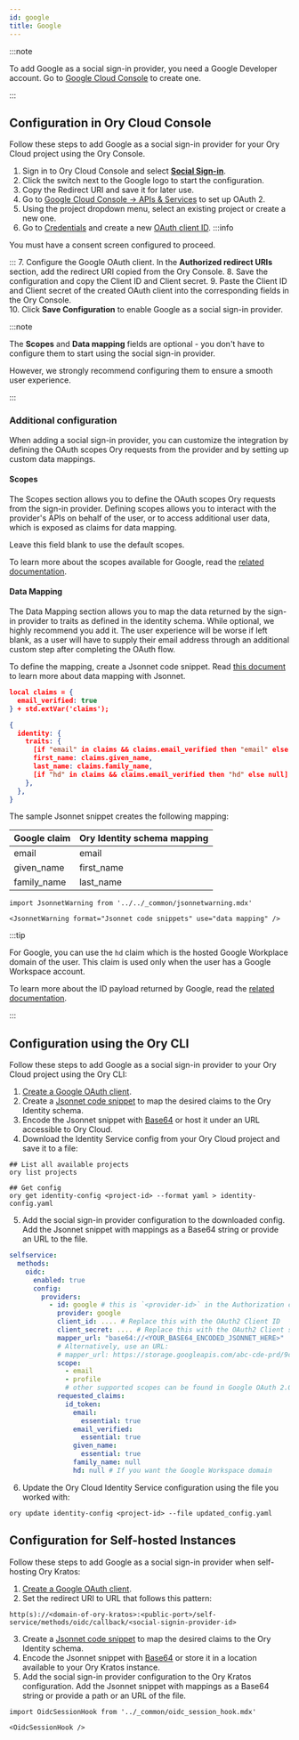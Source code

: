 ```yaml
---
id: google
title: Google
---
```


:::note

To add Google as a social sign-in provider, you need a Google Developer account. 
Go to [Google Cloud Console](https://console.developers.google.com/) to create one.

:::

## Configuration in Ory Cloud Console

Follow these steps to add Google as a social sign-in provider for your Ory Cloud
project using the Ory Console.

1. Sign in to Ory Cloud Console and select
   [**Social Sign-in**](https://console.ory.sh/projects/current/social-signin).
2. Click the switch next to the Google logo to start the configuration.
3. Copy the Redirect URI and save it for later use. 
4. Go to [Google Cloud Console → APIs & Services](https://console.cloud.google.com/apis/) to set up OAuth 2.
5. Using the project dropdown menu, select an existing project or create a new one. 
6. Go to [Credentials](https://console.cloud.google.com/apis/credentials) and create a new [OAuth client ID](https://console.cloud.google.com/apis/credentials/oauthclient).
  :::info

  You must have a consent screen configured to proceed.

  :::
7. Configure the Google OAuth client. In the **Authorized redirect URIs** section, add the
redirect URI copied from the Ory Console. 
8. Save the configuration and copy the Client ID and Client secret. 
9. Paste the Client ID and Client secret of the created OAuth client into the corresponding
fields in the Ory Console.    
10. Click **Save Configuration** to enable Google as a social sign-in provider.

:::note

The **Scopes** and **Data mapping** fields are optional - you don't have to
configure them to start using the social sign-in provider. 

However, we strongly recommend configuring them to ensure a smooth user experience.

:::

### Additional configuration

When adding a social sign-in provider, you can customize the integration by
defining the OAuth scopes Ory requests from the provider and by setting up
custom data mappings.

#### Scopes

The Scopes section allows you to define the OAuth scopes Ory requests from the
sign-in provider. Defining scopes allows you to interact with the provider's
APIs on behalf of the user, or to access additional user data, which is exposed
as claims for data mapping.

Leave this field blank to use the default scopes.

To learn more about the scopes available for Google, read the
[related documentation](https://developers.google.com/identity/protocols/oauth2/scopes).

#### Data Mapping

The Data Mapping section allows you to map the data returned by the sign-in
provider to traits as defined in the identity schema. While optional, we highly
recommend you add it. The user experience will be worse if left blank, as a user
will have to supply their email address through an additional custom step after
completing the OAuth flow.

To define the mapping, create a Jsonnet code snippet. Read
[this document](../../kratos/concepts/credentials/openid-connect-oidc-oauth2#data-mapping-with-jsonnet)
to learn more about data mapping with Jsonnet. 

```json
local claims = {
  email_verified: true
} + std.extVar('claims');

{
  identity: {
    traits: {
      [if "email" in claims && claims.email_verified then "email" else null]: claims.email,
      first_name: claims.given_name,
      last_name: claims.family_name,
      [if "hd" in claims && claims.email_verified then "hd" else null]: claims.hd,
    },
  },
}
```

The sample Jsonnet snippet creates the following mapping: 

| Google claim  	|  Ory Identity schema mapping 	|
|:---	|:---	|
|  email 	|   email	|
|  given_name	|  first_name 	|
|  family_name 	|  last_name 	|


```mdx-code-block
import JsonnetWarning from '../../_common/jsonnetwarning.mdx'

<JsonnetWarning format="Jsonnet code snippets" use="data mapping" />
```

:::tip

For Google, you can use the `hd` claim which is the hosted Google Workplace domain of the user. 
This claim is used only when the user has a Google Workspace account.

To learn more about the ID payload returned by Google, read the
[related documentation](https://developers.google.com/identity/protocols/oauth2/openid-connect#an-id-tokens-payload).

:::

## Configuration using the Ory CLI 

Follow these steps to add Google as a social sign-in provider to your Ory Cloud project
using the Ory CLI:

1. [Create a Google OAuth client](#configuration-in-ory-cloud-console).
2. Create a [Jsonnet code snippet](#data-mapping) to map the desired claims to the Ory Identity schema.
3. Encode the Jsonnet snippet with [Base64](https://www.base64encode.org/) or host it under an URL accessible 
to Ory Cloud.
4. Download the Identity Service config from your Ory Cloud project and save it to a file: 

  ```shell
  ## List all available projects
  ory list projects

  ## Get config
  ory get identity-config <project-id> --format yaml > identity-config.yaml
  ```

5. Add the social sign-in provider configuration to the downloaded config. Add the Jsonnet snippet
with mappings as a Base64 string or provide an URL to the file. 

  ```yaml
  selfservice:
    methods:
      oidc:
        enabled: true
        config:
          providers:
            - id: google # this is `<provider-id>` in the Authorization callback URL. DO NOT CHANGE IT ONCE SET!
              provider: google
              client_id: .... # Replace this with the OAuth2 Client ID
              client_secret: .... # Replace this with the OAuth2 Client secret
              mapper_url: "base64://<YOUR_BASE64_ENCODED_JSONNET_HERE>"
              # Alternatively, use an URL:
              # mapper_url: https://storage.googleapis.com/abc-cde-prd/9cac9717f007808bf17f22ce7f4295c739604b183f05ac4afb4
              scope:
                - email
                - profile
                # other supported scopes can be found in Google OAuth 2.0 dev docs
              requested_claims:
                id_token:
                  email:
                    essential: true
                  email_verified:
                    essential: true
                  given_name:
                    essential: true
                  family_name: null
                  hd: null # If you want the Google Workspace domain
  ```

6. Update the Ory Cloud Identity Service configuration using the file you worked with: 

  ```shell
  ory update identity-config <project-id> --file updated_config.yaml
  ```

## Configuration for Self-hosted Instances

Follow these steps to add Google as a social sign-in provider when self-hosting
Ory Kratos:

1. [Create a Google OAuth client](#configuration-in-ory-cloud-console).
2. Set the redirect URI to URL that follows this pattern:

  ```shell
  http(s)://<domain-of-ory-kratos>:<public-port>/self-service/methods/oidc/callback/<social-signin-provider-id>
  ```

3. Create a [Jsonnet code snippet](#data-mapping) to map the desired claims to the Ory Identity schema.
4. Encode the Jsonnet snippet with [Base64](https://www.base64encode.org/) or store it in a location available to
your Ory Kratos instance. 
5. Add the social sign-in provider configuration to the Ory Kratos configuration. Add the Jsonnet snippet
with mappings as a Base64 string or provide a path or an URL of the file.

```mdx-code-block
import OidcSessionHook from '../_common/oidc_session_hook.mdx'

<OidcSessionHook />
```